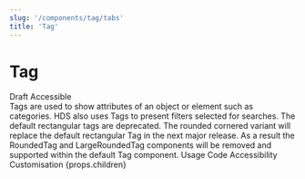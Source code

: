 ```yaml
---
slug: '/components/tag/tabs'
title: 'Tag'
---
```




# Tag

<div class="status-label-description">
  <StatusLabel variant="rounded" type="error">Draft</StatusLabel>
  <StatusLabel variant="rounded" type="success" style={{ marginLeft: 'var(--spacing-xs)' }}>
    Accessible
  </StatusLabel>
  <StatusLabelTooltip/>
</div>

<LeadParagraph>
  Tags are used to show attributes of an object or element such as categories. HDS also uses Tags to present filters selected for searches.
</LeadParagraph>

<Notification label="Breaking change" className="siteNotification" type="alert">
  The default rectangular tags are deprecated. The rounded cornered variant will replace the default rectangular Tag in the next major release. As a result the RoundedTag and LargeRoundedTag components will be removed and supported within the default Tag component.
</Notification>

<PageTabs pageContext={props.pageContext}>
  <PageTabs.TabList>
    <PageTabs.Tab href="/">Usage</PageTabs.Tab>
    <PageTabs.Tab href="/code">Code</PageTabs.Tab>
    <PageTabs.Tab href="/accessibility">Accessibility</PageTabs.Tab>
    <PageTabs.Tab href="/customisation">Customisation</PageTabs.Tab>
  </PageTabs.TabList>
  <PageTabs.TabPanel>{props.children}</PageTabs.TabPanel>
</PageTabs>
